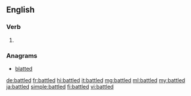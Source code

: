 ==English==

===Verb===
{{head|en|verb form}}

# {{en-past of|battle}}

===Anagrams===
* [[blatted#English|blatted]]

[[de:battled]]
[[fr:battled]]
[[hi:battled]]
[[it:battled]]
[[mg:battled]]
[[ml:battled]]
[[my:battled]]
[[ja:battled]]
[[simple:battled]]
[[fi:battled]]
[[vi:battled]]